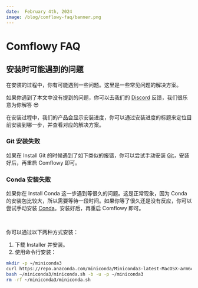 ```yaml
---
date:  February 4th, 2024
image: /blog/comflowy-faq/banner.png
---
```


# Comflowy FAQ


## 安装时可能遇到的问题

在安装的过程中，你有可能遇到一些问题。这里是一些常见问题的解决方案。

如果你遇到了本文中没有提到的问题，你可以去我们的 [Discord](https://discord.gg/xqB9VyEX) 反馈，我们很乐意为你解答 😎

在安装过程中，我们的产品会显示安装进度，你可以通过安装进度的标题来定位目前安装到哪一步，并查看对应的解决方案。

### Git 安装失败

如果在 Install Git 的时候遇到了如下类似的报错，你可以尝试手动安装 [Git](https://git-scm.com/)，安装好后，再重启 Comflowy 即可。
<br/>
<PhotoProvider>
  <PhotoView src="/blog/comflowy-faq/001.png">
    <img src="/blog/comflowy-faq/001.png" alt="" className='rounded-lg'/>
  </PhotoView>
</PhotoProvider>

### Conda 安装失败

如果你在 Install Conda 这一步遇到等很久的问题。这是正常现象，因为 Conda 的安装包比较大，所以需要等待一段时间。如果你等了很久还是没有反应，你可以尝试手动安装 [Conda](https://docs.conda.io/projects/miniconda/en/latest/)。安装好后，再重启 Comflowy 即可。

<br/>
<PhotoProvider>
  <PhotoView src="/blog/comflowy-faq/002.png">
    <img src="/blog/comflowy-faq/002.png" alt="" className='rounded-lg'/>
  </PhotoView>
</PhotoProvider>

你可以通过以下两种方式安装：
1. 下载 Installer 并安装。
2. 使用命令行安装：
```bash
mkdir -p ~/miniconda3
curl https://repo.anaconda.com/miniconda/Miniconda3-latest-MacOSX-arm64.sh -o ~/miniconda3/miniconda.sh
bash ~/miniconda3/miniconda.sh -b -u -p ~/miniconda3
rm -rf ~/miniconda3/miniconda.sh
```
